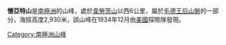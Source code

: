 {{coord|86|46|S|154|0|W|display=title}}

'''懷亞特山'''是[[南極洲|南極洲]]的山峰，處於[[韋勞茨山|韋勞茨山]]以西6公里，屬於[[毛德王后山脈|毛德王后山脈]]的一部分，海拔高度2,930米，該山峰在1934年12月由[[美國|美國]]探險隊發現。

{{Antarctica-geo-stub}}
[[Category:南極洲山峰|Category:南極洲山峰]]